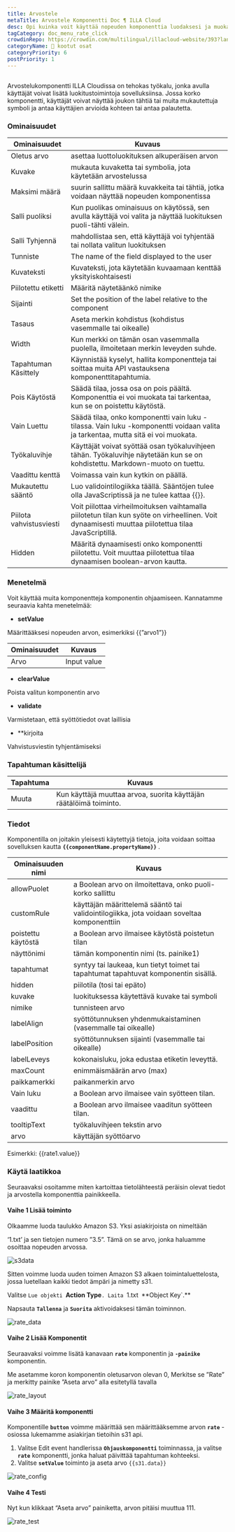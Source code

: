 ```yaml
---
title: Arvostele
metaTitle: Arvostele Komponentti Doc ¶ ILLA Cloud
desc: Opi kuinka voit käyttää nopeuden komponenttia luodaksesi ja muokataksesi sovelluksen arvoa ILLA Cloudissa.
tagCategory: doc_menu_rate_click
crowdinRepo: https://crowdin.com/multilingual/illacloud-website/393?languages=fi&filter=basic&value=0
categoryName: 🧬 kootut osat
categoryPriority: 6
postPriority: 1
---
```


## <h2 hidden>Mikä on hinta?</h2>

Arvostelukomponentti ILLA Cloudissa on tehokas työkalu, jonka avulla käyttäjät voivat lisätä luokitustoimintoja sovelluksiinsa. Jossa korko komponentti, käyttäjät voivat näyttää joukon tähtiä tai muita mukautettuja symboli ja antaa käyttäjien arvioida kohteen tai antaa palautetta.

### Ominaisuudet

| Ominaisuudet                   | Kuvaus                                                                                                                                                                         |
| ------------------------------ | ------------------------------------------------------------------------------------------------------------------------------------------------------------------------------ |
| Oletus arvo                    | asettaa luottoluokituksen alkuperäisen arvon                                                                                                                                   |
| Kuvake                         | mukauta kuvaketta tai symbolia, jota käytetään arvostelussa                                                                                                                    |
| Maksimi määrä                  | suurin sallittu määrä kuvakkeita tai tähtiä, jotka voidaan näyttää nopeuden komponentissa                                                                                      |
| Salli puoliksi                 | Kun puolikas ominaisuus on käytössä, sen avulla käyttäjä voi valita ja näyttää luokituksen puoli-tähti välein.                                                                 |
| Salli Tyhjennä                 | mahdollistaa sen, että käyttäjä voi tyhjentää tai nollata valitun luokituksen                                                                                                  |
| Tunniste                       | The name of the field displayed to the user                                                                                                                                    |
| Kuvateksti                     | Kuvateksti, jota käytetään kuvaamaan kenttää yksityiskohtaisesti                                                                                                               |
| Piilotettu etiketti            | Määritä näytetäänkö nimike                                                                                                                                                     |
| Sijainti                       | Set the position of the label relative to the component                                                                                                                        |
| Tasaus                         | Aseta merkin kohdistus (kohdistus vasemmalle tai oikealle)                                                                                                                     |
| Width                          | Kun merkki on tämän osan vasemmalla puolella, ilmoitetaan merkin leveyden suhde.                                                                                               |
| Tapahtuman Käsittely           | Käynnistää kyselyt, hallita komponentteja tai soittaa muita API vastauksena komponenttitapahtumia.                                                                             |
| Pois Käytöstä                  | Säädä tilaa, jossa osa on pois päältä. Komponenttia ei voi muokata tai tarkentaa, kun se on poistettu käytöstä.                                                                |
| Vain Luettu                    | Säädä tilaa, onko komponentti vain luku -tilassa. Vain luku -komponentti voidaan valita ja tarkentaa, mutta sitä ei voi muokata.                                               |
| Työkaluvihje                   | Käyttäjät voivat syöttää osan työkaluvihjeen tähän. Työkaluvihje näytetään kun se on kohdistettu. Markdown-muoto on tuettu.                                                    |
| Vaadittu kenttä                | Voimassa vain kun kytkin on päällä.                                                                                                                                            |
| Mukautettu sääntö              | Luo validointilogiikka täällä. Sääntöjen tulee olla JavaScriptissä ja ne tulee kattaa {{}}.                                                                                    |
| Piilota vahvistusviesti        | Voit piilottaa virheilmoituksen vaihtamalla piilotetun tilan kun syöte on virheellinen. Voit dynaamisesti muuttaa piilotettua tilaa JavaScriptillä.                            |
| Hidden                         | Määritä dynaamisesti onko komponentti piilotettu. Voit muuttaa piilotettua tilaa dynaamisen boolean-arvon kautta.                                                              |

### Menetelmä

Voit käyttää muita komponentteja komponentin ohjaamiseen. Kannatamme seuraavia kahta menetelmää:

-   **setValue**

Määrittääksesi nopeuden arvon, esimerkiksi {{”arvo1”}}

| Ominaisuudet | Kuvaus      |
| ------------ | ----------- |
| Arvo         | Input value |

-   **clearValue**

Poista valitun komponentin arvo

-   **validate**

Varmistetaan, että syöttötiedot ovat laillisia

-   \*\*kirjoita

Vahvistusviestin tyhjentämiseksi

### Tapahtuman käsittelijä

| Tapahtuma  | Kuvaus                                                                |
| ---------- | --------------------------------------------------------------------- |
| Muuta      | Kun käyttäjä muuttaa arvoa, suorita käyttäjän räätälöimä toiminto.    |

### Tiedot

Komponentilla on joitakin yleisesti käytettyjä tietoja, joita voidaan soittaa sovelluksen kautta **`{{componentName.propertyName}}`** .

| Ominaisuuden nimi       | Kuvaus                                                                                                |
| ----------------------- | ----------------------------------------------------------------------------------------------------- |
| allowPuolet             | a Boolean arvo on ilmoitettava, onko puoli-korko sallittu                                             |
| customRule              | käyttäjän määrittelemä sääntö tai validointilogiikka, jota voidaan soveltaa komponenttiin             |
| poistettu käytöstä      | a Boolean arvo ilmaisee käytöstä poistetun tilan                                                      |
| näyttönimi              | tämän komponentin nimi (ts. painike1)                                                                 |
| tapahtumat              | syntyy tai laukeaa, kun tietyt toimet tai tapahtumat tapahtuvat komponentin sisällä.                  |
| hidden                  | piilotila (tosi tai epäto)                                                                            |
| kuvake                  | luokituksessa käytettävä kuvake tai symboli                                                           |
| nimike                  | tunnisteen arvo                                                                                       |
| labelAlign              | syöttötunnuksen yhdenmukaistaminen (vasemmalle tai oikealle)                                          |
| labelPosition           | syöttötunnuksen sijainti (vasemmalle tai oikealle)                                                    |
| labelLeveys             | kokonaisluku, joka edustaa etiketin leveyttä.                                                         |
| maxCount                | enimmäismäärän arvo (max)                                                                             |
| paikkamerkki            | paikanmerkin arvo                                                                                     |
| Vain luku               | a Boolean arvo ilmaisee vain syötteen tilan.                                                          |
| vaadittu                | a Boolean arvo ilmaisee vaaditun syötteen tilan.                                                      |
| tooltipText             | työkaluvihjeen tekstin arvo                                                                           |
| arvo                    | käyttäjän syöttöarvo                                                                                  |

Esimerkki: {{rate1.value}}

### Käytä laatikkoa

Seuraavaksi osoitamme miten kartoittaa tietolähteestä peräisin olevat tiedot ja arvostella komponenttia painikkeella.

#### Vaihe 1 Lisää toiminto

Olkaamme luoda taulukko Amazon S3. Yksi asiakirjoista on nimeltään

‘1.txt’ ja sen tietojen numero ”3.5”. Tämä on se arvo, jonka haluamme osoittaa nopeuden arvossa.

![s3data](https://cdn.illacloud.com/official-website/img/official-site/components/s3data.jpg)

Sitten voimme luoda uuden toimen Amazon S3 alkaen toimintaluettelosta, jossa luetellaan kaikki tiedot ämpäri ja nimetty s31.

Valitse `Lue objekti `**Action Type**`. Laita `1.txt` `\*\*Object Key\`.\*\*

Napsauta **`Tallenna`** ja **`Suorita`** aktivoidaksesi tämän toiminnon.

![rate_data](https://cdn.illacloud.com/official-website/img/official-site/components/rate_data.jpg)

#### Vaihe 2 Lisää Komponentit

Seuraavaksi voimme lisätä kanavaan **`rate`** komponentin ja **`-painike`** komponentin.

Me asetamme koron komponentin oletusarvon olevan 0, Merkitse se ”Rate” ja merkitty painike ”Aseta arvo” alla esitetyllä tavalla

![rate_layout](https://cdn.illacloud.com/official-website/img/official-site/components/rate_layout.jpg)

#### Vaihe 3 Määritä komponentti

Komponentille **`button`** voimme määrittää sen määrittääksemme arvon **`rate`** -osiossa lukemamme asiakirjan tietoihin s31 api.

1.  Valitse Edit event handlerissa **`Ohjauskomponentti`** toiminnassa, ja valitse **`rate`** komponentti, jonka haluat päivittää tapahtuman kohteeksi.
2.  Valitse **`setValue`** toiminto ja aseta arvo `{{s31.data}}`

![rate_config](https://cdn.illacloud.com/official-website/img/official-site/components/rate_config.jpg)

#### Vaihe 4 Testi

Nyt kun klikkaat “Aseta arvo” painiketta, arvon pitäisi muuttua 111.

![rate_test](https://cdn.illacloud.com/official-website/img/official-site/components/rate_test.jpg)
